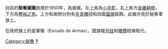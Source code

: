 {{Infobox coat of arms
|name             = 秘魯國徽
|image            = Escudo nacional del Perú.svg
|image_width      = 250
|middle           = Escudo_de_armas_del_Perú.svg
|middle_width     = 250
|middle_caption   = 
|lesser           = Gran Sello de la República del Perú.svg
|lesser_width     = 250
|lesser_caption   = 
|armiger          = {{flag|Peru}}
|year_adopted     = 1825年
|crest            = 
|torse            = 
|shield           = 
|supporters       =  
|compartment      = 
|motto            = 
|orders           = 
|other_elements   = 
|earlier_versions = 
|use              = 
}}

目前的'''秘魯國徽'''啟用於1950年，為盾徽。左上角為[[小羊駝|小羊駝]]，右上角方[[金雞納樹|金雞納樹]]，下方為[[豐裕之角|豐裕之角]]。上方和兩側分別有[[冬青櫟|冬青櫟]]冠和四面[[秘魯國旗|國旗]]裝飾。此徽亦見於秘魯軍旗上。

在政府旗上的是軍徽（Escudo de Armas）。國旗被[[月桂|月桂]]和[[橄欖_(木樨科)|橄欖]]枝條取代。
{{Gallery
|File:Escudo nacional del Perú.svg|秘鲁共和国国徽
|File:Escudo de la República Peruana (1825-1950).svg|秘鲁共和国旧国徽（1825—1950）
|File:Escudo de armas del Perú.svg|秘鲁国徽
|File:Gran Sello de la República del Perú.svg|秘鲁共和国的大国徽
|File:Emblem of the Peruvian Army.svg|秘鲁陆军军徽
|File:Emblem of the Peruvian Navy.svg|秘鲁海军军徽
|File:Emblem of the Peruvian Air Force.svg|秘鲁空军军徽
|File:Escudo de la Policía Nacional del Perú.png|秘鲁国家警察局徽章
}}
{{美洲题目|国徽}}

[[Category:秘魯|Category:秘魯]]
[[Category:國徽|P]]